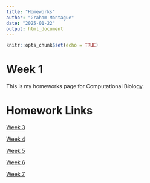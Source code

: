 ```yaml
---
title: "Homeworks"
author: "Graham Montague"
date: "2025-01-22"
output: html_document
---
```


```r
knitr::opts_chunk$set(echo = TRUE)
```

# Week 1
This is my homeworks page for Computational Biology.

# Homework Links

[Week 3](Homework_3.html)

[Week 4](Homework_4.html)

[Week 5](Homework_5.html)

[Week 6](Homework_6.html)

[Week 7](Homework_7.html)

